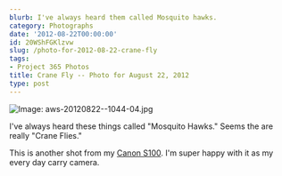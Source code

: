 ```yaml
---
blurb: I've always heard them called Mosquito hawks.
category: Photographs
date: '2012-08-22T00:00:00'
id: 20WShFGKlzvw
slug: /photo-for-2012-08-22-crane-fly
tags:
- Project 365 Photos
title: Crane Fly -- Photo for August 22, 2012
type: post
---
```


![Image: aws-20120822--1044-04.jpg](/aws-20120822--1044-04.jpg)

I've always heard these things called "Mosquito Hawks." Seems the are really "Crane Flies."

This is another shot from my [Canon S100][1]. I'm super happy with it as my every day carry camera.


[1]: http://www.amazon.com/gp/product/B005MTME3U/ref=as_li_ss_tl?ie=UTF8&camp=1789&creative=390957&creativeASIN=B005MTME3U&linkCode=as2&tag=tioa-20